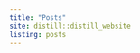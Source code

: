 ```yaml
---
title: "Posts"
site: distill::distill_website
listing: posts
---
```


<script type="text/javascript" src="links.js"></script>